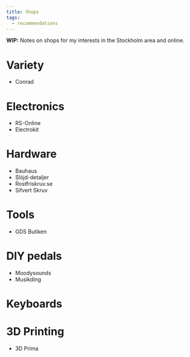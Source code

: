 ```yaml
---
title: Shops
tags:
  - recommendations
---
```

**WIP:**
Notes on shops for my interests in the Stockholm area and online.

# Variety
* Conrad

# Electronics
* RS-Online
* Electrokit

# Hardware
* Bauhaus
* Slöjd-detaljer
* Rostfriskruv.se
* Sifvert Skruv

# Tools
* GDS Butiken

# DIY pedals
* Moodysounds
* Musikding

# Keyboards

# 3D Printing
* 3D Prima
